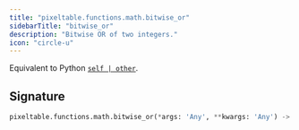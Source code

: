 ```yaml
---
title: "pixeltable.functions.math.bitwise_or"
sidebarTitle: "bitwise_or"
description: "Bitwise OR of two integers."
icon: "circle-u"
---
```

Equivalent to Python [`self | other`](https://docs.python.org/3/library/stdtypes.html#bitwise-operations-on-integer-types).


## Signature

```python
pixeltable.functions.math.bitwise_or(*args: 'Any', **kwargs: 'Any') -> "'exprs.FunctionCall'"
```

